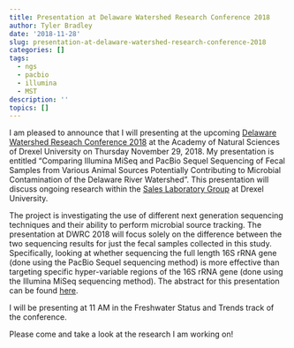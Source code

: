 ```yaml
---
title: Presentation at Delaware Watershed Research Conference 2018
author: Tyler Bradley
date: '2018-11-28'
slug: presentation-at-delaware-watershed-research-conference-2018
categories: []
tags:
  - ngs
  - pacbio
  - illumina
  - MST
description: ''
topics: []
---
```


I am pleased to announce that I will presenting at the upcoming [Delaware Watershed Reseach Conference 2018](https://ansp.org/research/environmental-research/projects/watershed-protection-program/delaware-watershed-research-conference/) at the Academy of Natural Sciences of Drexel University on Thursday November 29, 2018. My presentation is entitled "Comparing Illumina MiSeq and PacBio Sequel Sequencing of Fecal Samples from Various Animal Sources Potentially Contributing to Microbial Contamination of the Delaware River Watershed". This presentation will discuss ongoing research within the [Sales Laboratory Group](http://microbes.cae.drexel.edu/people/dr-sales) at Drexel University. 

The project is investigating the use of different next generation sequencing techniques and their ability to perform microbial source tracking. The presentation at DWRC 2018 will focus solely on the difference between the two sequencing results for just the fecal samples collected in this study. Specifically, looking at whether sequencing the full length 16S rRNA gene (done using the PacBio Sequel sequencing method) is more effective than targeting specific hyper-variable regions of the 16S rRNA gene (done using the Illumina MiSeq sequencing method). The abstract for this presentation can be found [here](https://tbradley1013.github.io/presentations/).

I will be presenting at 11 AM in the Freshwater Status and Trends track of the conference.


Please come and take a look at the research I am working on!

